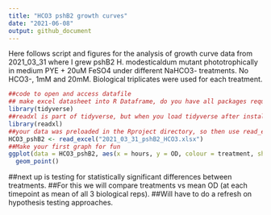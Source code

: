 ```yaml
---
title: "HCO3 pshB2 growth curves"
date: "2021-06-08"
output: github_document 
---
```



Here follows script and figures for the analysis of growth curve data from 2021_03_31 where I grew pshB2 H. modesticaldum mutant phototrophically in  medium PYE + 20uM FeSO4 under different NaHCO3- treatments. No HCO3-, 1mM and 20mM. Biological triplicates were used for each treatment.

```r
##code to open and access datafile
## make excel datasheet into R Dataframe, do you have all packages required?
library(tidyverse)
##readxl is part of tidyverse, but when you load tidyverse after installation it doesnt add readxl by default
library(readxl)
##your data was preloaded in the Rproject directory, so then use read_excel fucntion to retrieve the data
HCO3_pshB2 <- read_excel("2021_03_31_pshB2_HCO3.xlsx")
##Make your first graph for fun
ggplot(data = HCO3_pshB2, aes(x = hours, y = OD, colour = treatment, shape = as.factor(biol_rep_number))) +
  geom_point()
```

##next up is testing for statistically significant differences between treatments. 
##For this we will compare treatments vs mean OD (at each timepoint as mean of all 3 biological reps). 
##Will have to do a refresh on hypothesis testing approaches.